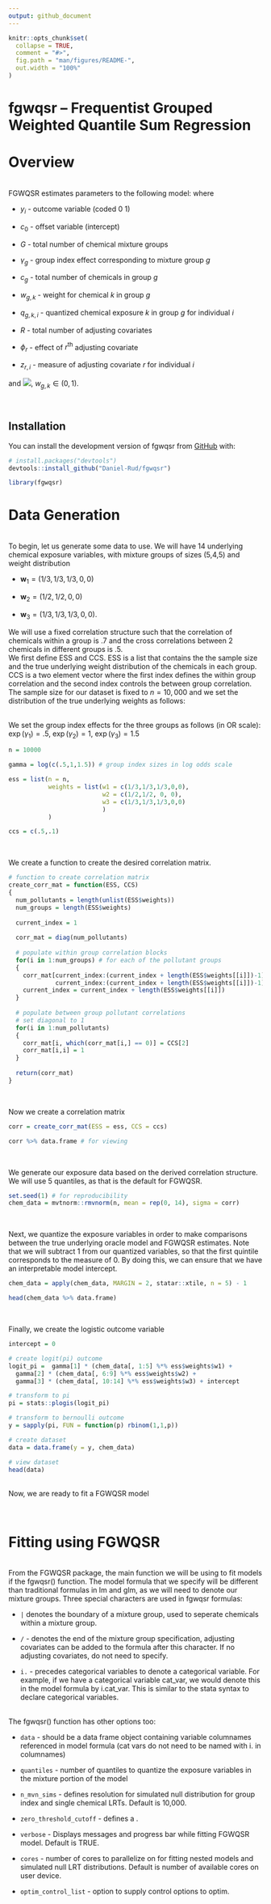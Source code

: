```yaml
---
output: github_document
---
```


<!-- README.md is generated from README.Rmd. Please edit that file -->

```r
knitr::opts_chunk$set(
  collapse = TRUE,
  comment = "#>",
  fig.path = "man/figures/README-",
  out.width = "100%"
)
```

# fgwqsr -- Frequentist Grouped Weighted Quantile Sum Regression

<!-- badges: start -->
<!-- badges: end -->


# Overview 
<br>
FGWQSR estimates parameters to the following model: 
\begin{align}
y_i &\sim \text{Bernoulli}(\pi_i) \\ 
\text{logit}(\pi_i) &= c_0+ \sum\limits_{g = 1}^G \gamma_g \bigg( \sum\limits_{k = 1} ^{c_g} w_{g,k} \cdot q_{g,k,i}\bigg) + \sum_{r = 1}^R \phi_rz_{r,i}  \label{eq:2}
\end{align}
where 

* $y_i$ - outcome variable (coded 0 1)

* $c_0$ - offset variable (intercept)

* $G$ - total number of chemical mixture groups 

* $\gamma_g$ - group index effect corresponding to mixture group $g$

* $c_g$ - total number of chemicals in group $g$

* $w_{g,k}$ - weight for chemical $k$ in group $g$

* $q_{g,k,i}$ - quantized chemical exposure $k$ in group $g$ for individual $i$ 

* $R$ - total number of adjusting covariates 

* $\phi_r$ - effect of $r^{\text{th}}$ adjusting covariate 

* $z_{r,i}$ - measure of adjusting covariate $r$ for individual $i$


and <img src="https://render.githubusercontent.com/render/math?math=\sum_{k = 1}^{c_g} w_{g,k} =1">, $w_{g,k} \in (0,1)$.  

<br>



## Installation

You can install the development version of fgwqsr from [GitHub](https://github.com/) with:

``` r
# install.packages("devtools")
devtools::install_github("Daniel-Rud/fgwqsr")
```

```r
library(fgwqsr)
```

# Data Generation 
<br>
To begin, let us generate some data to use.  We will have 14 underlying chemical exposure variables, with mixture groups of sizes (5,4,5) and weight distribution   

* $\mathbf{w}_1 = (1/3,1/3,1/3,0,0)$

* $\mathbf{w}_2 = (1/2,1/2, 0, 0)$

* $\mathbf{w}_3 = (1/3,1/3,1/3,0,0)$. 

We will use a fixed correlation structure such that the correlation of chemicals within a group is .7 and the cross correlations between 2 chemicals in different groups is .5. 
<br>
We first define ESS and CCS. ESS is a list that contains the the sample size and the true underlying weight distribution of the chemicals in each group.  CCS is a two element vector where the first index defines the within group correlation and the second index controls the between group correlation.  The sample size for our dataset is fixed to $n = 10,000$ and we set the distribution of the true underlying weights as follows: 

<br>
We set the group index effects for the three groups as follows (in OR scale): $\exp(\gamma_1) = .5$, $\exp(\gamma_2) = 1$, $\exp(\gamma_3) = 1.5$
```r
n = 10000

gamma = log(c(.5,1,1.5)) # group index sizes in log odds scale

ess = list(n = n, 
           weights = list(w1 = c(1/3,1/3,1/3,0,0), 
                          w2 = c(1/2,1/2, 0, 0), 
                          w3 = c(1/3,1/3,1/3,0,0)
                          )
           )

ccs = c(.5,.1)
```
<br>

We create a function to create the desired correlation matrix.  
```r
# function to create correlation matrix 
create_corr_mat = function(ESS, CCS)
{
  num_pollutants = length(unlist(ESS$weights))
  num_groups = length(ESS$weights)
  
  current_index = 1
  
  corr_mat = diag(num_pollutants)
  
  # populate within group correlation blocks 
  for(i in 1:num_groups) # for each of the pollutant groups
  {
    corr_mat[current_index:(current_index + length(ESS$weights[[i]])-1), 
             current_index:(current_index + length(ESS$weights[[i]])-1) ] = CCS[1]
    current_index = current_index + length(ESS$weights[[i]])
  }
  
  # populate between group pollutant correlations 
  # set diagonal to 1 
  for(i in 1:num_pollutants)
  {
    corr_mat[i, which(corr_mat[i,] == 0)] = CCS[2]
    corr_mat[i,i] = 1
  }
  
  return(corr_mat)
}

```

<br>

Now we create a correlation matrix

```r
corr = create_corr_mat(ESS = ess, CCS = ccs)

corr %>% data.frame # for viewing  
```

<br>

We generate our exposure data based on the derived correlation structure.  We will use 5 quantiles, as that is the default for FGWQSR.  
```r
set.seed(1) # for reproducibility
chem_data = mvtnorm::rmvnorm(n, mean = rep(0, 14), sigma = corr)
```
<br>

Next, we quantize the exposure variables in order to make comparisons between the true underlying oracle model and FGWQSR estimates.  Note that we will subtract 1 from our quantized variables, so that the first quintile corresponds to the measure of 0.  By doing this, we can ensure that we have an interpretable model intercept.  

```r
chem_data = apply(chem_data, MARGIN = 2, statar::xtile, n = 5) - 1

head(chem_data %>% data.frame)
```

<br>

Finally, we create the logistic outcome variable 
```r

intercept = 0

# create logit(pi) outcome 
logit_pi =  gamma[1] * (chem_data[, 1:5] %*% ess$weights$w1) + 
  gamma[2] * (chem_data[, 6:9] %*% ess$weights$w2) + 
  gamma[3] * (chem_data[, 10:14] %*% ess$weights$w3) + intercept

# transform to pi 
pi = stats::plogis(logit_pi)

# transform to bernoulli outcome 
y = sapply(pi, FUN = function(p) rbinom(1,1,p))

# create dataset 
data = data.frame(y = y, chem_data)

# view dataset
head(data)
```
<br>
Now, we are ready to fit a FGWQSR model 

<br>

# Fitting using FGWQSR 
<br>
From the FGWQSR package, the main function we will be using to fit models if the fgwqsr() function.  The model formula that we specify will be different than traditional formulas in lm and glm, as we will need to denote our mixture groups.  Three special characters are used in fgwqsr formulas: 
<br>

* `|`  denotes the boundary of a mixture group, used to seperate chemicals within a mixture group. 

* `/` - denotes the end of the mixture group specification, adjusting covariates can be added to the formula after this character.  If no adjusting covariates, do not need to specify.

* `i.` - precedes categorical variables to denote a categorical variable.  For example, if we have a categorical variable cat_var, we would denote this in the model formula by i.cat_var.  This is similar to the stata syntax to declare categorical variables.  

<br>
The fgwqsr() function has other options too: 
<br>

* `data` - should be a data frame object containing variable columnames referenced in model formula (cat vars do not need to be named with i. in columnames)

* `quantiles` - number of quantiles to quantize the exposure variables in the mixture portion of the model 

* `n_mvn_sims` - defines resolution for simulated null distribution for group index and single chemical LRTs.  Default is 10,000.   

* `zero_threshold_cutoff` - defines a .

* `verbose` - Displays messages and progress bar while fitting FGWQSR model.  Default is TRUE.  

* `cores` - number of cores to parallelize on for fitting nested models and simulated null LRT distributions.  Default is number of available cores on user device. 

* `optim_control_list` - option to supply control options to optim.  

<!-- <br> -->

<!-- First, we will focus on fitting models with only chemical mixture variables.  To do this, we will supply the model formula as follows:  -->

<!-- ```{r} -->

<!-- mod_formula = y ~ X1 + X2 + X3 + X4 + X5 | X6 + X7 + X8 + X9 | X10 + X11 + X12 + X13 + X14 -->

<!-- ``` -->
<!-- <br> -->

<!-- Notice that we did not use the "$/$" character since we did not include adjusting covariates.  Now, we can fit the model using the function fgwqsr().   -->
<!-- ```{r} -->
<!-- fgwqsr_fit = fgwqsr(formula = mod_formula,  -->
<!--                     data = data,  -->
<!--                     quantiles = 5,  -->
<!--                     n_mvn_sims = 100,  -->
<!--                     verbose = T) -->

<!-- ``` -->
<!-- <br> -->

<!-- We can see the model summary using the call summary() -->

<!-- ```{r} -->

<!-- summary(fgwqsr_fit) -->

<!-- ``` -->
<!-- <br> -->
<!-- We can compare the true underlying group indices and chemical weights with their estimates, along with if the correct inference is made.  Note that dashes are inserted for the true weights of group 2, since the true underlying group index is null (thus, the weights are unidentifiable).   -->

<!-- ```{r} -->
<!-- group_index_frame = data.frame("True Group Index" = exp(gamma),  -->
<!--                           "Estimated Group Index" = exp(fgwqsr_fit$inference_frames$group_index_frame[,1]) %>% round(3),  -->
<!--                           "Signficiant?" = ifelse(fgwqsr_fit$inference_frames$group_index_frame[,3] < .05, "Yes", "No"), check.names = F) -->

<!-- rownames(group_index_frame) = rownames(fgwqsr_fit$inference_frames$group_index_frame) -->

<!-- true_weights = ess$weights %>% unlist %>% round(3) -->
<!-- true_weights[6:9] = "-" -->


<!-- weight_frame = data.frame("True Weight" = true_weights,  -->
<!--                           "Estimated Weight" = fgwqsr_fit$inference_frames$weight_frame[,1] %>% round(3),  -->
<!--                           "Signficiant?" = ifelse(fgwqsr_fit$inference_frames$weight_frame[,3] < .05, "Yes", "No"), check.names = F) -->

<!-- group_index_frame; weight_frame -->


<!-- ``` -->
<!-- <br> -->


<!-- # Fitting with Adjusting Continuous and Categorical Covariates  -->

<!-- As mentioned earlier, the "$/$" character in the model formula sent to fgwqsr() indicates that adjusting covariates follow this character.  Continuous characters can be referenced with their columnname from the dataset, while categorical variables need to be referenced using the prefix "i.".  We will illustrate this through an example where we create a continuous $weight$ variable and a categorical $city$ variable.  We will give an effect (in log odds scale) of .5 to weight, .2 to the comparison between city 2 and reference city 1, and -1 to the comparison between city 3 and city 1.    -->

<!-- <br> -->

<!-- ```{r} -->
<!-- set.seed(1) -->
<!-- # create adjusting covariates  -->
<!-- weight = rnorm(n = n, mean = 68, sd = 2.5)  -->
<!-- city = sample(c("city_1", "city_2", "city_3"), size = n, replace = T) -->

<!-- # need to adjust intercept for case control ratio  -->
<!-- intercept = -3.3 -->

<!-- # create logit(pi) outcome WITH adjusting covariates  -->
<!-- logit_pi =  gamma[1] * (chem_data[, 1:5] %*% ess$weights$w1) +  -->
<!--   gamma[2] * (chem_data[, 6:9] %*% ess$weights$w2) +  -->
<!--   gamma[3] * (chem_data[, 10:14] %*% ess$weights$w3) +  -->
<!--   .05 *weight +  -->
<!--   .2*ifelse(city == "city_2", 1, 0) + -1*ifelse(city == "city_3", 1, 0) +  -->
<!--   intercept -->

<!-- # transform to pi  -->

<!-- pi = stats::plogis(logit_pi) -->

<!-- # transform to bernoulli outcome  -->
<!-- y = sapply(pi, FUN = function(p) rbinom(1,1,p)) -->

<!-- # create dataset  -->

<!-- data = data.frame(y = y, chem_data, weight = weight, city = city) -->

<!-- head(data) -->
<!-- ``` -->

<!-- <br> -->
<!-- Now, we specify the formula to include the continuous and categorical variables and call fgwqsr().  -->
<!-- ```{r} -->

<!-- mod_formula_adj = y ~ X1 + X2 + X3 + X4 + X5 | X6 + X7 + X8 + X9 | X10 + X11 + X12 + X13 + X14 / weight + i.city -->

<!-- fgwqsr_fit_adj = fgwqsr(formula = mod_formula_adj,  -->
<!--                     data = data,  -->
<!--                     quantiles = 5,  -->
<!--                     n_mvn_sims = 100,  -->
<!--                     verbose = T) -->

<!-- ``` -->
<!-- <br> -->
<!-- Again, we use the function summary() to view the results of the fgwqsr() call.   -->

<!-- ```{r} -->

<!-- summary(fgwqsr_fit_adj) -->

<!-- ``` -->
<!-- <br> -->

<!-- Finally, we can compare the true parameter value with our estimates from FGWQSR.   -->

<!-- ```{r} -->

<!-- group_index_frame = data.frame("True Group Index" = exp(gamma),  -->
<!--                           "Estimated Group Index" = exp(fgwqsr_fit_adj$inference_frames$group_index_frame$Estimate) %>% round(3),  -->
<!--                           "Signficiant?" = ifelse(fgwqsr_fit_adj$inference_frames$group_index_frame$`P-value` < .05, "Yes", "No"), check.names = F) -->

<!-- rownames(group_index_frame) = rownames(fgwqsr_fit_adj$inference_frames$group_index_frame) -->

<!-- true_weights = ess$weights %>% unlist %>% round(3) -->
<!-- true_weights[6:9] = "-" -->


<!-- weight_frame = data.frame("True Weight" = true_weights,  -->
<!--                           "Estimated Weight" = fgwqsr_fit_adj$inference_frames$weight_frame$`Weight Estimate` %>% round(3),  -->
<!--                           "Signficiant?" = ifelse(fgwqsr_fit_adj$inference_frames$weight_frame$`P-value` < .05, "Yes", "No"), check.names = F) -->


<!-- adj_cov_frame = data.frame("True Covariate Effect" = c(-3.3, .5,.2,-1),  -->
<!--                            "Estimated Covariate Effect" = fgwqsr_fit_adj$inference_frames$adj_param_frame$Estimate,  -->
<!--                            "Significant?" = ifelse(fgwqsr_fit_adj$inference_frames$adj_param_frame$`P(Z > |z|)` < .05, "Yes", "No"), check.names = F) -->

<!-- rownames(adj_cov_frame) = rownames(fgwqsr_fit_adj$inference_frames$adj_param_frame) -->

<!-- group_index_frame; weight_frame; adj_cov_frame -->


<!-- ``` -->

<!-- # Fitting Models with BGWQSR  -->

<!-- We also provide in this package functions to run BGWQSR models using the runjags package.  The bgwqsr() function takes a model formulation similar to that in fgwqsr(), also utilizing the special characters "$|$", "$/$", and "i.".  Fitting the BGWQSR model using runjags allows us to leverage the "parallel" method in runjags that allows us to fit independent mcmc chains on multiple cores, speeding up fitting time.   -->


<!-- ```{r} -->

<!-- bgwqsr_fit = bgwqsr(formula = mod_formula_adj,  -->
<!--                     data = data,  -->
<!--                     quantiles = 5,  -->
<!--                     n.iter = 1000, -->
<!--                     n.burnin = 40,  -->
<!--                     n.thin = 1, n.chains = 3,  -->
<!--                     n.adapt = 10,  -->
<!--                     method = "parallel") -->

<!-- ``` -->

<!-- <br> -->

<!-- To retrieve the summary measures from the MCMC sampling, we can extract the summaries object from the bgwqsr model.    -->

<!-- ```{r} -->
<!-- bgwqsr_fit$model$summaries -->
<!-- ``` -->

<!-- We can analyze the mixing of the markov chains and corresponding autocorrelation plots using functions from the coda package.  We will  -->
<!-- output only the first few plots. -->

<!-- ```{r, figure.width = 10, figure.height = 10} -->
<!-- coda::traceplot(bgwqsr_fit$model$mcmc) # traceplot -->
<!-- ``` -->

<!-- ```{r, figure.width = 10, figure.height = 10} -->
<!-- coda::autocorr.plot(bgwqsr_fit$model$mcmc, auto.layout = F, ask = F) # autocorrelation plot  -->
<!-- ``` -->


<!-- ```{r, figure.width = 10, figure.height = 10} -->
<!-- coda::densplot(bgwqsr_fit$model$mcmc) # posterior density plots -->
<!-- ``` -->

<!-- ```{r, figure.width = 10, figure.height = 10} -->
<!-- plot(bgwqsr_fit$model$mcmc, auto.layout = F) # combines traceplot() and densplot() -->

<!-- ``` -->


<!-- Finally, we can look at plots for the posterior credible intervals for group indices, single chemical weights, and corresponding posterior means.  To do this, we can use the functions plotWeights(), plotBetas(), and plotResult().  plotResults() combines both plots generates by plotWeights and plotBetas into a side by side figure.  Below are code examples for each of the three function calls.   -->

<!-- ```{r} -->
<!-- plot_betas(bgwqsr_fit) -->
<!-- ``` -->

<!-- ```{r} -->
<!-- plot_weights(bgwqsr_fit) -->
<!-- ``` -->

<!-- ```{r, fig.width = 12} -->
<!-- plot_results(bgwqsr_fit) -->
<!-- ``` -->



